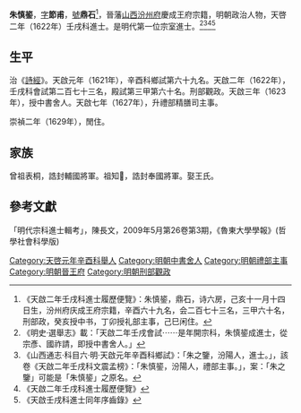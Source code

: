 '''朱慎䤰'''{{BD|1599年|12月30日|？年||catIdx=Z朱}}，[[表字|字]]'''節甫'''，[[號|號]]'''鼎石'''<ref>《天啟二年壬戌科進士履歷便覽》：朱慎䤰，鼎石，诗六房，己亥十一月十四日生，汾州府庆成王府宗籍，辛酉六十九名，会二百七十三名，三甲六十名，刑部政，癸亥授中书，丁卯授礼部主事，己巳闲住。</ref>，晉藩[[山西|山西]][[汾州府|汾州府]]慶成王府宗籍，明朝政治人物，天啓二年（1622年）壬戌科進士。是明代第一位宗室進士。<ref>《明史·選舉志》載：「天啟二年壬戌會試⋯⋯是年開宗科，朱慎䤰成進士，從宗彥、國祚請，即授中書舍人。」</ref><ref>《山西通志·科目六·明·天啟元年辛酉科鄉試》：「朱之鑒，汾陽人，進士。」，該卷《天啟二年壬戌科文震孟榜》：「朱慎䤰，汾陽人，禮部主事。」，案：「朱之鑒」可能是「朱慎䤰」之原名。</ref><ref>《天啟二年壬戌科進士履歷便覽》</ref><ref>《天啟壬戌科進士同年序齒錄》</ref>

== 生平==
治《[[詩經|詩經]]》。天啟元年（1621年），辛酉科鄉試第六十九名。天啟二年（1622年），壬戌科會試第二百七十三名，殿試第三甲第六十名。刑部觀政。天啟三年（1623年），授中書舍人。天啟七年（1627年），升禮部精膳司主事。

崇禎二年（1629年），閒住。

== 家族 ==
曾祖表桐，誥封輔國將軍。祖知𧣌，誥封奉國將軍。娶王氏。

==參考文獻==
「明代宗科進士輯考」，陳長文，2009年5月第26卷第3期，《魯東大學學報》(哲學社會科學版)
{{Reflist}}

{{天啓二年壬戌科殿試金榜}}

{{Authority control}}

{{DEFAULTSORT:Z朱}}
[[Category:天啓元年辛酉科舉人|Category:天啓元年辛酉科舉人]]
[[Category:明朝中書舍人|Category:明朝中書舍人]]
[[Category:明朝禮部主事|Category:明朝禮部主事]]
[[Category:明朝晉王府|Category:明朝晉王府]]
[[Category:明朝刑部觀政|Category:明朝刑部觀政]]